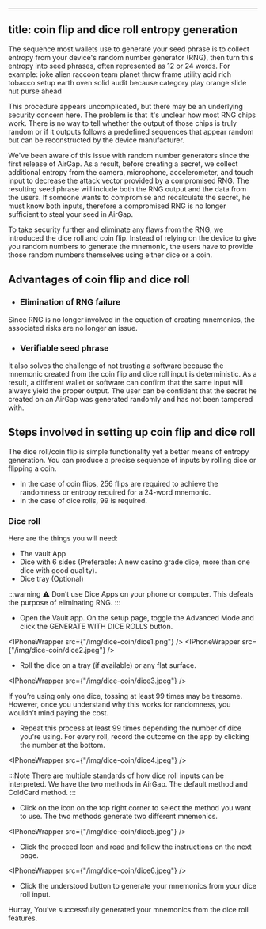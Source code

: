 
---
title: coin flip and dice roll entropy generation
---



The sequence most wallets use to generate your seed phrase is to collect entropy from your device's random number generator (RNG), then turn this entropy into seed phrases, often represented as 12 or 24 words. For example: joke alien raccoon team planet throw frame utility acid rich tobacco setup earth oven solid audit because category play orange slide nut purse ahead

This procedure appears uncomplicated, but there may be an underlying security concern here. The problem is that it's unclear how most RNG chips work. There is no way to tell whether the output of those chips is truly random or if it outputs follows a predefined sequences that appear random but can be reconstructed by the device manufacturer.

We've been aware of this issue with random number generators since the first release of AirGap. As a result, before creating a secret, we collect additional entropy from the camera, microphone, accelerometer, and touch input to decrease the attack vector provided by a compromised RNG. The resulting seed phrase will include both the RNG output and the data from the users. If someone wants to compromise and recalculate the secret, he must know both inputs, therefore a compromised RNG is no longer sufficient to steal your seed in AirGap.

To take security further and eliminate any flaws from the RNG, we introduced the dice roll and coin flip. Instead of relying on the device to give you random numbers to generate the mnemonic, the users have to provide those random numbers themselves using either dice or a coin. 

## Advantages of coin flip and dice roll 
- ### Elimination of RNG failure
Since RNG is no longer involved in the equation of creating mnemonics, the associated risks are no longer an issue. 
- ### Verifiable seed phrase
It also solves the challenge of not trusting a software because the mnemonic created from the coin flip and dice roll input is deterministic. As a result, a different wallet or software can confirm that the same input will always yield the proper output. The user can be confident that the secret he created on an AirGap was generated randomly and has not been tampered with.

## Steps involved in setting up coin flip and dice roll

The dice roll/coin flip is simple functionality yet a better means of entropy generation. You can produce a precise sequence of inputs by rolling dice or flipping a coin. 
- In the case of coin flips, 256 flips are required to achieve the randomness or entropy required for a 24-word mnemonic. 
- In the case of dice rolls, 99 is required. 

### Dice roll
Here are the things you will need:
- The vault App
- Dice with 6 sides (Preferable: A new casino grade dice, more than one dice with good quality).
- Dice tray (Optional)

:::warning ⚠
Don’t use Dice Apps on your phone or computer. This defeats the purpose of eliminating RNG.
:::

- Open the Vault app. On the setup page, toggle the Advanced Mode and click the GENERATE WITH DICE ROLLS button.

<IPhoneWrapper src={"/img/dice-coin/dice1.png"} />
<IPhoneWrapper src={"/img/dice-coin/dice2.jpeg"} />

- Roll the dice on a tray (if available) or any flat surface.

<IPhoneWrapper src={"/img/dice-coin/dice3.jpeg"} />

If you’re using only one dice, tossing at least 99 times may be tiresome. However, once you understand why this works for randomness, you wouldn’t mind paying the cost.

- Repeat this process at least 99 times depending the number of dice you're using. For every roll, record the outcome on the app by clicking the number at the bottom.

<IPhoneWrapper src={"/img/dice-coin/dice4.jpeg"} />

:::Note
There are multiple standards of how dice roll inputs can be interpreted. We have the two methods in AirGap. The default method and ColdCard method.
:::

- Click on the icon on the top right corner to select the method you want to use. The two methods generate two different mnemonics.

<IPhoneWrapper src={"/img/dice-coin/dice5.jpeg"} />

- Click the proceed Icon and read and follow the instructions on the next page.

<IPhoneWrapper src={"/img/dice-coin/dice6.jpeg"} />

- Click the understood button to generate your mnemonics from your dice roll input.

Hurray, You’ve successfully generated your mnemonics from the dice roll features.

